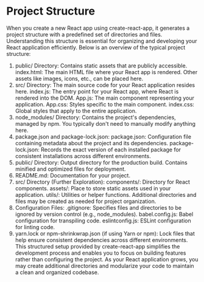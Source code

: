 # Project Structure
When you create a new React app using create-react-app, it generates a project structure with a predefined set of directories and files. Understanding this structure is essential for organizing and developing your React application efficiently. Below is an overview of the typical project structure:

1. public/ Directory:
Contains static assets that are publicly accessible.
index.html: The main HTML file where your React app is rendered.
Other assets like images, icons, etc., can be placed here.
2. src/ Directory:
The main source code for your React application resides here.
index.js: The entry point for your React app, where React is rendered into the DOM.
App.js: The main component representing your application.
App.css: Styles specific to the main component.
index.css: Global styles that apply to the entire application.
3. node_modules/ Directory:
Contains the project's dependencies, managed by npm.
You typically don't need to manually modify anything here.
4. package.json and package-lock.json:
package.json: Configuration file containing metadata about the project and its dependencies.
package-lock.json: Records the exact version of each installed package for consistent installations across different environments.
5. public/ Directory:
Output directory for the production build.
Contains minified and optimized files for deployment.
6. README.md:
Documentation for your project.
7. src/ Directory (Further Exploration):
components/: Directory for React components.
assets/: Place to store static assets used in your application.
utils/: Utilities or helper functions.
Additional directories and files may be created as needed for project organization.
8. Configuration Files:
.gitignore: Specifies files and directories to be ignored by version control (e.g., node_modules).
babel.config.js: Babel configuration for transpiling code.
eslintconfig.js: ESLint configuration for linting code.
9. yarn.lock or npm-shrinkwrap.json (if using Yarn or npm):
Lock files that help ensure consistent dependencies across different environments.
This structured setup provided by create-react-app simplifies the development process and enables you to focus on building features rather than configuring the project. As your React application grows, you may create additional directories and modularize your code to maintain a clean and organized codebase.





